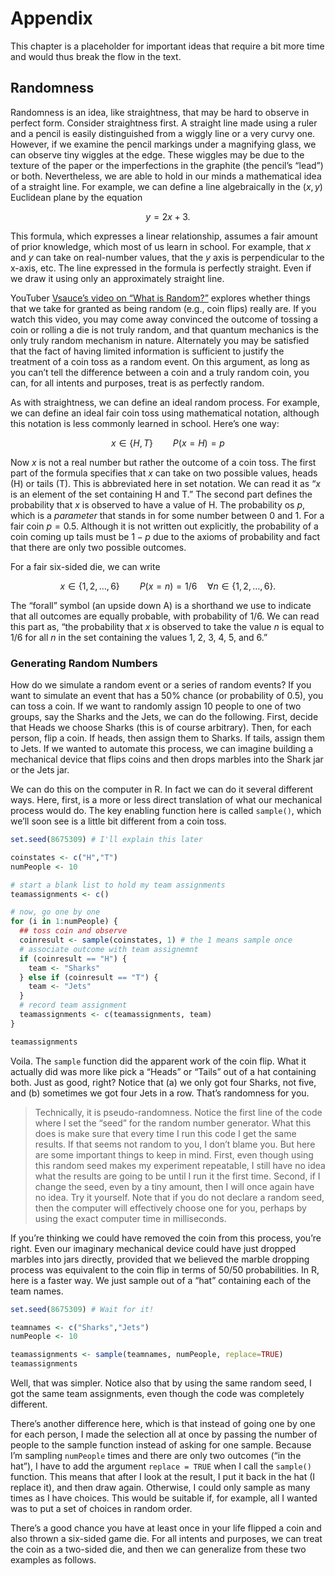 # Appendix

This chapter is a placeholder for important ideas that require a bit more time and would thus break the flow in the text.

## Randomness {-}

Randomness is an idea, like straightness, that may be hard to observe in perfect form. Consider straightness first. A straight line made using a ruler and a pencil is easily distinguished from a wiggly line or a very curvy one. However, if we examine the pencil markings under a magnifying glass, we can observe tiny wiggles at the edge. These wiggles may be due to the texture of the paper or the imperfections in the graphite (the pencil's "lead") or both. Nevertheless, we are able to hold in our minds a mathematical idea of a straight line. For example, we can define a line algebraically in the $(x,y)$ Euclidean plane by the equation 

$$ y = 2 x + 3.$$

This formula, which expresses a linear relationship, assumes a fair amount of prior knowledge, which most of us learn in school. For example, that $x$ and $y$ can take on real-number values, that the $y$ axis is perpendicular to the x-axis, etc. The line expressed in the formula is perfectly straight. Even if we draw it using only an approximately straight line.

YouTuber [Vsauce's video on "What is Random?"](https://www.youtube.com/watch?v=9rIy0xY99a0) explores whether things that we take for granted as being random (e.g., coin flips) really are.  If you watch this video, you may come away convinced the outcome of tossing a coin or rolling a die is not truly random, and that quantum mechanics is the only truly random mechanism in nature. Alternately you may be satisfied that the fact of having limited information is sufficient to justify the treatment of a coin toss as a random event. On this argument, as long as you can't tell the difference between a coin and a truly random coin, you can, for all intents and purposes, treat is as perfectly random.


As with straightness, we can define an ideal random process. For example, we can define an ideal fair coin toss using mathematical notation, although this notation is less commonly learned in school. Here's one way:

$$ x \in \{H, T\} \qquad P(x=H) = p$$

Now $x$ is not a real number but rather the outcome of a coin toss. The first part of the formula specifies that $x$ can take on two possible values, heads (H) or tails (T). This is abbreviated here in set notation. We can read it as "$x$ is an element of the set containing H and T." The second part defines the probability that $x$ is observed to have a value of H. The probability os $p$, which is a *parameter* that stands in for some number between 0 and 1. For a fair coin $p=0.5$. Although it is not written out explicitly, the probability of a coin coming up tails must be $1-p$ due to the axioms of probability and fact that there are only two possible outcomes.

For a fair six-sided die, we can write

$$ x \in \{1, 2, \dots, 6\} \qquad P(x=n) = 1/6 \quad \forall n \in \{1, 2, \dots, 6\}. $$

The "forall" symbol (an upside down A) is a shorthand we use to indicate that all outcomes are equally probable, with probability of 1/6. We can read this part as, "the probability that $x$ is observed to take the value $n$ is equal to 1/6 for all $n$ in the set containing the values 1, 2, 3, 4, 5, and 6."


### Generating Random Numbers {-}

How do we simulate a random event or a series of random events? If you want to simulate an event that has a 50% chance (or probability of 0.5), you can toss a coin. If we want to randomly assign 10 people to one of two groups, say the Sharks and the Jets, we can do the following. First, decide that Heads we choose Sharks (this is of course arbitrary). Then, for each person, flip a coin. If heads, then assign them to Sharks. If tails, assign them to Jets. If we wanted to automate this process, we can imagine building a mechanical device that flips coins and then drops marbles into the Shark jar or the Jets jar. 

We can do this on the computer in R. In fact we can do it several different ways. Here, first, is a more or less direct translation of what our mechanical process would do. The key enabling function here is called `sample()`, which we'll soon see is a little bit different from a coin toss.

```r

set.seed(8675309) # I'll explain this later 

coinstates <- c("H","T")
numPeople <- 10

# start a blank list to hold my team assignments
teamassignments <- c()

# now, go one by one
for (i in 1:numPeople) {
  ## toss coin and observe
  coinresult <- sample(coinstates, 1) # the 1 means sample once
  # associate outcome with team assignemnt
  if (coinresult == "H") {
    team <- "Sharks"
  } else if (coinresult == "T") {
    team <- "Jets"
  }
  # record team assignment
  teamassignments <- c(teamassignments, team)
}

teamassignments

```


Voila. The `sample` function did the apparent work of the coin flip. What it actually did was more like pick a "Heads" or "Tails" out of a hat containing both. Just as good, right? Notice that (a) we only got four Sharks, not five, and (b) sometimes we got four Jets in a row. That's randomness for you. 

> Technically, it is pseudo-randomness. Notice the first line of the code where I set the "seed" for the random number generator. What this does is make sure that every time I run this code I get the same results. If that seems not random to you, I don't blame you. But here are some important things to keep in mind. First, even though using this random seed makes my experiment repeatable, I still have no idea what the results are going to be until I run it the first time. Second, if I change the seed, even by a tiny amount, then I will once again have no idea. Try it yourself. Note that if you do not declare a random seed, then the computer will effectively choose one for you, perhaps by using the exact computer time in milliseconds. 


If you're thinking we could have removed the coin from this process, you're right. Even our imaginary mechanical device could have just dropped marbles into jars directly, provided that we believed the marble dropping process was equivalent to the coin flip in terms of 50/50 probabilities. In R, here is a faster way. We just sample out of a "hat" containing each of the team names. 

```r
set.seed(8675309) # Wait for it!

teamnames <- c("Sharks","Jets")
numPeople <- 10

teamassignments <- sample(teamnames, numPeople, replace=TRUE)
teamassignments

```

Well, that was simpler. Notice also that by using the same random seed, I got the same team assignments, even though the code was completely different.

There's another difference here, which is that instead of going one by one for each person, I made the selection all at once by passing the number of people to the sample function instead of asking for one sample. Because I'm sampling `numPeople` times and there are only two outcomes ("in the hat"), I have to add the argument `replace = TRUE` when I call the `sample()` function. This means that after I look at the result, I put it back in the hat (I replace it), and then draw again. Otherwise, I could only sample as many times as I have choices. This would be suitable if, for example, all I wanted was to put a set of choices in random order. 








There’s a good chance you have at least once in your life flipped a coin and also thrown a six-sided game die. For all intents and purposes, we can treat the coin as a two-sided die, and then we can generalize from these two examples as follows. 







